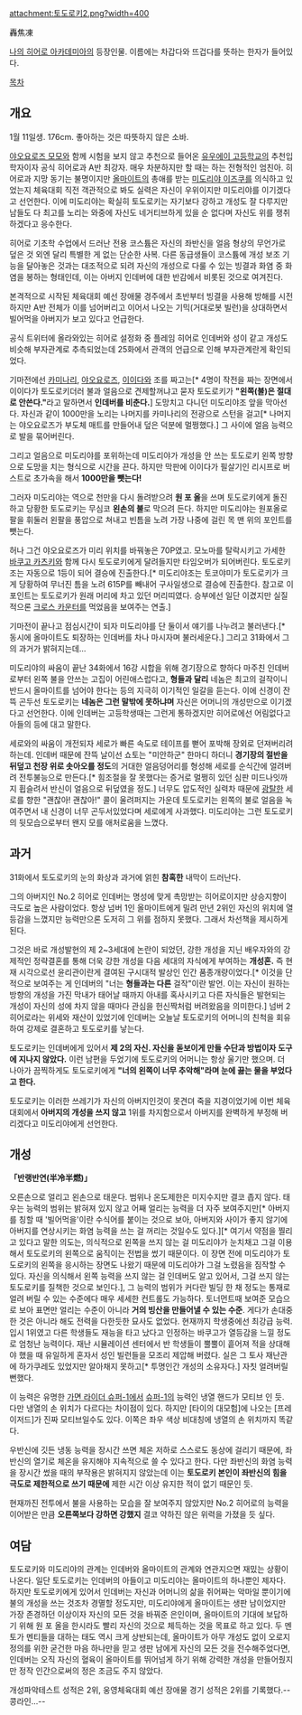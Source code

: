 attachment:토도로키2.png?width=400

轟焦凍

[[나의 히어로 아카데미아]]의 등장인물. 이름에는 차갑다와 뜨겁다를 뜻하는 한자가 들어있다.

[[목차]]

== 개요 ==
1월 11일생. 176cm. 좋아하는 것은 따뜻하지 않은 소바. 

[[야오요로즈 모모]]와 함께 시험을 보지 않고 추천으로 들어온 [[유우에이 고등학교]]의 추천입학자이자 공식 히어로과 A반 최강자. 매우 차분하지만 할 때는 하는 전형적인 엄친아. 히어로과 지망 동기는 불명이지만 [[올마이트]]의 총애를 받는 [[미도리야 이즈쿠]]를 의식하고 있었는지 체육대회 직전 객관적으로 봐도 실력은 자신이 우위이지만 미도리야를 이기겠다고 선언한다. 이에 미도리야는 확실히 토도로키는 자기보다 강하고 개성도 잘 다루지만 남들도 다 최고를 노리는 와중에 자신도 네거티브하게 있을 순 없다며 자신도 위를 쟁취하겠다고 응수한다.

히어로 기초학 수업에서 드러난 전용 코스튬은 자신의 좌반신을 얼음 형상의 무언가로 덮은 것 외엔 달리 특별한 게 없는 단순한 사복. 다른 동급생들이 코스튬에 개성 보조 기능을 달아놓은 것과는 대조적으로 되려 자신의 개성으로 다룰 수 있는 빙결과 화염 중 화염을 봉하는 형태인데, 이는 아버지 인데버에 대한 반감에서 비롯된 것으로 여겨진다.

본격적으로 시작된 체육대회 예선 장애물 경주에서 초반부터 빙결을 사용해 방해를 시전하지만 A반 전체가 이를 넘어버리고 이어서 나오는 기믹(거대로봇 빌런)을 상대하면서 빌어먹을 아버지가 보고 있다고 언급한다. 

공식 트위터에 올라와있는 히어로 설정화 중 플레임 히어로 인데버와 성이 같고 개성도 비슷해 부자관계로 추측되었는데 25화에서 관객의 언급으로 인해 부자관계란게 확인되었다. 

기마전에선 [[카미나리 덴키|카미나리]], [[야오요로즈 모모|야오요로즈]], [[이이다 텐야|이이다]]와 조를 짜고는[* 4명이 작전을 짜는 장면에서 이이다가 토도로키더러 불과 얼음으로 견제할꺼냐고 묻자 토도로키가 '''"왼쪽(불)은 절대로 안쓴다."'''라고 말하면서 '''인데버를 비춘다.'''] 도망치고 다니던 미도리야조 앞을 막아선다. 자신과 같이 1000만을 노리는 나머지를 카미나리의 전광으로 스턴을 걸고[* 나머지는 야오요로즈가 부도체 매트를 만들어내 덮은 덕분에 멀쩡했다.] 그 사이에 얼음 능력으로 발을 묶어버린다. 

그리고 얼음으로 미도리야를 포위하는데 미도리야가 개성을 안 쓰는 토도로키 왼쪽 방향으로 도망을 치는 형식으로 시간을 끈다. 하지만 막판에 이이다가 필살기인 리시프로 버스트로 초가속을 해서 '''1000만을 뺏는다!'''

그러자 미도리야는 역으로 천만을 다시 돌려받으려 '''원 포 올'''을 쓰며 토도로키에게 돌진하고 당황한 토도로키는 무심코 '''왼손의 불'''로 막으려 든다. 하지만 미도리야는 원포올로 팔을 휘둘러 왼팔을 풍압으로 쳐내고 빈틈을 노려 가장 나중에 걸린 목 맨 위의 포인트를 뺏는다.

허나 그건 야오요로즈가 미리 위치를 바꿔놓은 70P였고. 모노마를 탈락시키고 가세한 [[바쿠고 카츠키]]와 함께 다시 토도로키에게 달려들지만 타임오버가 되어버린다. 토도로키조는 자동으로 1등이 되어 결승에 진출한다.[* 미도리야조는 토코야미가 토도로키가 크게 당황하여 무너진 틈을 노려 615P를 빼내어 구사일생으로 결승에 진출한다. 참고로 이 포인트는 토도로키가 원래 머리에 차고 있던 머리띠였다. 승부에선 일단 이겼지만 실질적으론 [[크로스 카운터]]를 먹었음을 보여주는 연출.]

기마전이 끝나고 점심시간이 되자 미도리야를 단 둘이서 얘기를 나누려고 불러낸다.[* 동시에 올마이트도 퇴장하는 인데버를 차나 마시자며 불러세운다.] 그리고 31화에서 그의 과거가 밝혀지는데...

미도리야의 싸움이 끝난 34화에서 16강 시합을 위해 경기장으로 향하다 마주친 인데버로부터 왼쪽 불을 안쓰는 고집이 어린애스럽다고, '''형들과 달리''' 네놈은 최고의 걸작이니 반드시 올마이트를 넘어야 한다는 등의 지극히 이기적인 일갈을 듣는다. 이에 신경이 잔뜩 곤두선 토도로키는 '''네놈은 그런 말밖에 못하냐며''' 자신은 어머니의 개성만으로 이기겠다고 선언한다. 이에 인데버는 고등학생때는 그런게 통하겠지만 히어로에선 어림없다고 아들의 등에 대고 말한다.

세로와의 싸움이 개전되자 세로가 빠른 속도로 테이프를 뻗어 포박해 장외로 던져버리려 하는데. 인데버 때문에 잔뜩 날이선 쇼토는 "미안하군" 한마디 하더니 '''경기장의 절반을 뒤덮고 천장 위로 솟아오를 정도'''의 거대한 얼음덩어리를 형성해 세로를 순식간에 얼려버려 전투불능으로 만든다.[* 힘조절을 잘 못했다는 증거로 멀쩡히 있던 심판 미드나잇까지 휩슬려서 반신이 얼음으로 뒤덮였을 정도.] 너무도 압도적인 실력차 때문에 [[광탈]]한 세로를 향한 "괜찮아! 괜찮아!" 콜이 울려퍼지는 가운데 토도로키는 왼쪽의 불로 얼음을 녹여주면서 내 신경이 너무 곤두서있었다며 세로에게 사과했다. 미도리야는 그런 토도로키의 뒷모습으로부터 왠지 모를 애처로움을 느꼈다.

== 과거 ==
31화에서 토도로키의 눈의 화상과 과거에 얽힌 '''참혹한''' 내막이 드러난다.

그의 아버지인 No.2 히어로 인데버는 명성에 맞게 촉망받는 히어로이지만 상승지향이 극도로 높은 사람이었다. 항상 넘버 1인 올마이트에게 밀려 만년 2위인 자신의 위치에 열등감을 느꼈지만 능력만으론 도저히 그 위를 점하지 못했다. 그래서 차선책을 제시하게 된다.

그것은 바로 개성발현의 제 2~3세대에 논란이 되었던, 강한 개성을 지닌 배우자와의 강제적인 정략결혼를 통해 더욱 강한 개성을 다음 세대의 자식에게 부여하는 '''개성혼.''' 즉 현재 시각으로선 윤리관이란게 결여된 구시대적 발상인 인간 품종개량이었다.[* 이것을 단적으로 보여주는 게 인데버의 "너는 '''형들과는 다른''' 걸작"이란 발언. 이는 자신이 원하는 방향의 개성을 가진 막내가 태어날 때까지 아내를 혹사시키고 다른 자식들은 발현되는 개성이 자신의 성에 차지 않을 때마다 관심을 헌신짝처럼 버려왔음을 의미한다.] 넘버 2 히어로라는 위세와 재산이 있었기에 인데버는 오늘날 토도로키의 어머니의 친척을 회유하여 강제로 결혼하고 토도로키를 낳는다. 

토도로키는 인데버에게 있어서 '''제 2의 자신. 자신을 돋보이게 만들 수단과 방법이자 도구에 지나지 않았다.''' 이런 남편을 두었기에 토도로키의 어머니는 항상 울기만 했으며. 더 나아가 끔찍하게도 토도로키에게 '''"너의 왼쪽이 너무 추악해"라며 눈에 끓는 물을 부었다고 한다.''' 

토도로키는 이러한 쓰레기가 자신의 아버지인것이 못견뎌 죽을 지경이었기에 이번 체육대회에서 '''아버지의 개성을 쓰지 않고''' 1위를 차지함으로서 아버지를 완벽하게 부정해 버리겠다고 미도리야에게 선언한다.



== 개성 ==
'''「반랭반연(半冷半燃)」'''

오른손으로 얼리고 왼손으로 태운다. 범위나 온도제한은 미지수지만 결코 좁지 않다. 태우는 능력의 범위는 밝혀져 있지 않고 어째 얼리는 능력을 더 자주 보여주지만[* 아버지를 칭할 때 '빌어먹을'이란 수식어를 붙이는 것으로 보아, 아버지와 사이가 좋지 않기에 아버지를 연상시키는 화염 능력을 쓰는 걸 꺼리는 것일수도 있다.][* 여기서 약점을 찔리고 있다고 말한 의도는, 의식적으로 왼쪽을 쓰지 않는 걸 미도리야가 눈치채고 그걸 이용해서 토도로키의 왼쪽으로 움직이는 전법을 썼기 때문이다. 이 장면 전에 미도리야가 토도로키의 왼쪽을 응시하는 장면도 나왔기 때문에 미도리야가 그걸 노렸음을 짐작할 수 있다. 자신을 의식해서 왼쪽 능력을 쓰지 않는 걸 인데버도 알고 있어서, 그걸 쓰지 않는 토도로키를 질책한 것으로 보인다.], 그 능력의 범위가 커다란 빌딩 한 채 정도는 통재로 얼려 버릴 수 있는 수준에다 매우 세세한 컨트롤도 가능하다. 토너먼트때 보여준 모습으로 보아 표면만 얼리는 수준이 아니라 '''거의 빙산을 만들어낼 수 있는 수준'''. 게다가 손대중한 것은 아니라 해도 전력을 다한듯한 묘사도 없었다. 현재까지 학생중에선 최강급 능력. 입시 1위였고 다른 학생들도 재능을 타고 났다고 인정하는 바쿠고가 열등감을 느낄 정도로 엄청난 능력이다. 재난 시뮬레이션 센터에서 반 학생들이 뿔뿔이 흩어져 적을 상대해야 했을 때 유일하게 혼자서 성인 빌런들을 모조리 제압해 버렸다. 실은 그 토사 재난관에 하가쿠레도 있었지만 알아채지 못하고[* 투명인간 개성의 소유자다.] 자칫 얼려버릴 뻔했다.

이 능력은 유명한 [[가면 라이더 슈퍼-1]]에서 [[슈퍼-1]]의 능력인 냉열 핸드가 모티브 인 듯. 다만 냉열의 손 위치가 다르다는 차이점이 있다. 하지만 [타이의 대모험]에 나오는 [프레이저드]가 진짜 모티브일수도 있다. 이쪽은 좌우 색상 비대칭에 냉열의 손 위치까지 똑같다. 

우반신에 깃든 냉동 능력을 장시간 쓰면 체온 저하로 스스로도 동상에 걸리기 때문에, 좌반신의 열기로 체온을 유지해야 지속적으로 쓸 수 있다고 한다. 다만 좌반신의 화염 능력을 장시간 썼을 때의 부작용은 밝혀지지 않았는데 이는 '''토도로키 본인이 좌반신의 힘을 극도로 제한적으로 쓰기 때문에''' 제한 시간 이상 유지한 적이 없기 때문인 듯.

현재까진 전투에서 불을 사용하는 모습을 잘 보여주지 않았지만 No.2 히어로의 능력을 이어받은 만큼 '''오른쪽보다 강하면 강했지''' 결코 약하진 않은 위력을 가졌을 듯 싶다.
== 여담 ==
토도로키와 미도리야의 관계는 인데버와 올마이트의 관계와 연관지으면 재밌는 상황이 나온다. 일단 토도로키는 인데버의 아들이고 미도리야는 올마이트의 하나뿐인 제자다. 하지만 토도로키에게 있어서 인데버는 자신과 어머니의 삶을 쥐어짜는 악마일 뿐이기에 불의 개성을 쓰는 것조차 경멸할 정도지만, 미도리야에게 올마이트는 생판 남이었지만 가장 존경하던 이상이자 자신의 모든 것을 바꿔준 은인이며, 올마이트의 기대에 보답하기 위해 원 포 올을 한시라도 빨리 자신의 것으로 체득하는 것을 목표로 하고 있다. 두 멘토가 멘티들을 대하는 태도 역시 크게 상반되는데, 올마이트가 아무 개성도 없이 오로지 정의를 위한 굳건한 마음 하나만을 믿고 생판 남에게 자신의 모든 것을 전수해주었다면, 인데버는 오직 자신의 혈육이 올마이트를 뛰어넘게 하기 위해 강력한 개성을 만들어줬지만 정작 인간으로써의 정은 조금도 주지 않았다.

개성파악테스트 성적은 2위, 웅영체육대회 예선 장애물 경기 성적은 2위를 기록했다.--콩라인...--
